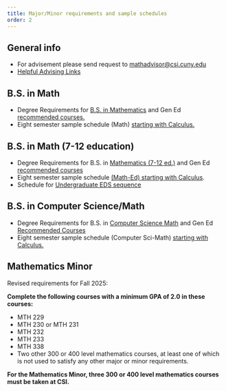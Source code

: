 ```yaml
---
title: Major/Minor requirements and sample schedules
order: 2
---
```


## General info

- For advisement please send request to [mathadvisor@csi.cuny.edu](mailto:mathadvisor@csi.cuny.edu)
- [Helpful Advising Links](00-Advising links.pdf)

## B.S. in Math

-   Degree Requirements for
    [B.S. in Mathematics](Degree_Req_BS_in_Math_Fall2024.pdf)
    and Gen Ed [recommended courses.](Math_GenEd.pdf)
-   Eight semester sample schedule (Math)
    [starting with Calculus.](MathematicsBS_DegreeMap.pdf)

## B.S. in Math (7-12 education)

-   Degree Requirements for B.S. in
    [Mathematics (7-12 ed.)](Degree_Req_BS_in_MathEd_Fall2024.pdf)
    and Gen Ed [recommended courses](MathEd_GenEd.pdf)
-   Eight semester sample schedule
    [(Math-Ed) starting with Calculus](Mathematics7-12BS_DegreeMap.pdf).
-   Schedule for [Undergraduate EDS sequence](UG_Sec_Program_MthED_NOT_TEACHER_ACADEMY_EDS_sequence.pdf)

## B.S. in Computer Science/Math

-   Degree Requirements for B.S. in
    [Computer Science Math](degree_Req_BS_in_CS_Math_Fall2024.pdf)
    and Gen Ed [Recommended Courses](MthCSC_GenEd_Veronica.pdf)
-   Eight semester sample schedule (Computer Sci-Math)
    [starting with Calculus.](ComputerScienceMathematicsBS_DegreeMap.pdf)

## Mathematics Minor

Revised requirements for Fall 2025:

**Complete the following courses with a minimum GPA of 2.0 in these courses:**

* MTH 229
* MTH 230 or MTH 231
* MTH 232
* MTH 233
* MTH 338
* Two other 300 or 400 level mathematics courses, at least one of which is not used to satisfy any other major or minor requirements.

**For the Mathematics Minor, three 300 or 400 level mathematics courses must be taken at CSI.**
